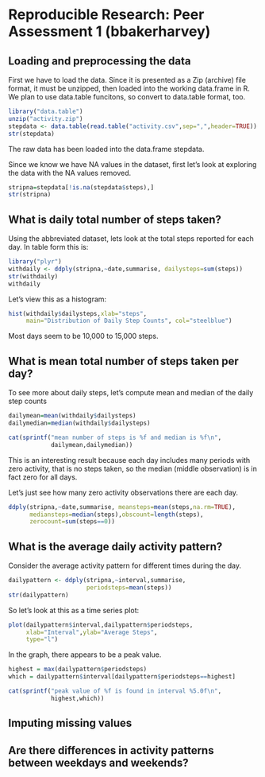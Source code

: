 Reproducible Research: Peer Assessment 1 (bbakerharvey)
=======================================================

## Loading and preprocessing the data
First we have to load the data.  Since it is presented as a 
Zip (archive) file format, it must be unzipped, then loaded
into the working data.frame in R.  We plan to use data.table
funcitons, so convert to data.table format, too.

```r
library("data.table")
unzip("activity.zip")
stepdata <- data.table(read.table("activity.csv",sep=",",header=TRUE))
str(stepdata)
```
The raw data has been loaded into the data.frame stepdata.

Since we know we have NA values in the dataset, first let's look
at exploring the data with the NA values removed.

```r
stripna=stepdata[!is.na(stepdata$steps),]
str(stripna)
```
## What is daily total number of steps taken?

Using the abbreviated dataset, lets look at the total steps
reported for each day.  In table form this is:

```r
library("plyr")
withdaily <- ddply(stripna,~date,summarise, dailysteps=sum(steps))
str(withdaily)
withdaily
```

Let's view this as a histogram:
```r
hist(withdaily$dailysteps,xlab="steps",
     main="Distribution of Daily Step Counts", col="steelblue")
```

Most days seem to be 10,000 to 15,000 steps.

## What is mean total number of steps taken per day?

To see more about daily steps, let's compute mean and median
of the daily step counts

```r
dailymean=mean(withdaily$dailysteps)
dailymedian=median(withdaily$dailysteps)

cat(sprintf("mean number of steps is %f and median is %f\n",
            dailymean,dailymedian))

```

This is an interesting result because each day includes many 
periods with zero activity, that is no steps taken, so the 
median (middle observation) is in fact zero for all days.

Let's just see how many zero activity observations there are
each day.

```r
ddply(stripna,~date,summarise, meansteps=mean(steps,na.rm=TRUE),
      mediansteps=median(steps),obscount=length(steps),
      zerocount=sum(steps==0))
```


## What is the average daily activity pattern?

Consider the average activity pattern for different times during the day.  

```r
dailypattern <- ddply(stripna,~interval,summarise, 
                      periodsteps=mean(steps))
str(dailypattern)
```
So let's look at this as a time series plot:

```r
plot(dailypattern$interval,dailypattern$periodsteps,
     xlab="Interval",ylab="Average Steps",
     type="l")
```

In the graph, there appears to be a peak value.

```r
highest = max(dailypattern$periodsteps)
which = dailypattern$interval[dailypattern$periodsteps==highest]

cat(sprintf("peak value of %f is found in interval %5.0f\n",
            highest,which))
```


## Imputing missing values



## Are there differences in activity patterns between weekdays and weekends?
